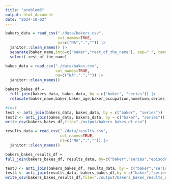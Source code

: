 ```yaml
---
title: "problem3"
output: html_document
date: "2024-10-02"
---
```

```r
bakers_data = read_csv("./data/bakers.csv", 
                       col_names=TRUE,
                       na=c("NA",".","")) |>
  janitor::clean_names() |>
  separate(baker_name,into=c("baker","rest_of_the_name"), sep=" ", remove=FALSE) |>
  select(-rest_of_the_name)

bakes_data = read_csv("./data/bakes.csv", 
                      col_names=TRUE,
                      na=c("NA",".","")) |> 
  janitor::clean_names() 

bakers_bakes_df = 
  full_join(bakers_data, bakes_data, by = c("baker", "series")) |>
  relocate(baker_name,baker,baker_age,baker_occupation,hometown,series,episode,signature_bake,show_stopper)

#test
test <- anti_join(bakers_data, bakes_data, by = c("baker", "series"))
test2 <- anti_join(bakes_data, bakers_data, by = c("baker", "series"))
write_csv(bakers_bakes_df,file="./output/bakers_bakes_df.csv")
```


```r
results_data = read_csv("./data/results.csv", 
                        col_names=TRUE,
                        na=c("NA",".","")) |>
  janitor::clean_names() 

bakers_bakes_results_df = 
full_join(bakers_bakes_df, results_data, by=c("baker","series","episode"))

test3 <- anti_join(bakers_bakes_df, results_data, by = c("baker","series","episode"))
test4 <- anti_join(results_data, bakers_bakes_df,by = c("baker","series","episode"))
write_csv(bakers_bakes_results_df,file="./output/bakers_bakes_results_df.csv")

```

